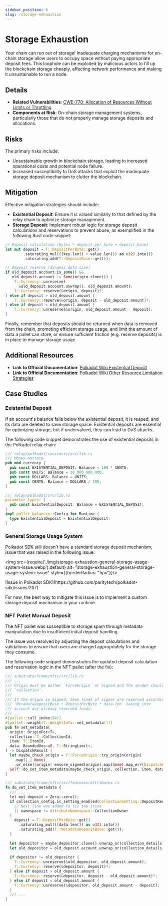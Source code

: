 ```yaml
---
sidebar_position: 6
slug: /storage-exhaustion
---
```


# Storage Exhaustion

Your chain can run out of storage! Inadequate charging mechanisms for on-chain storage allow users to occupy space without paying appropriate deposit fees. This loophole can be exploited by malicious actors to fill up the blockchain storage cheaply, affecting network performance and making it unsustainable to run a node.

## Details

- **Related Vulnerabilities**: [CWE-770: Allocation of Resources Without Limits or Throttling](https://cwe.mitre.org/data/definitions/770.html)
- **Components at Risk**: On-chain storage management systems, particularly those that do not properly manage storage deposits and allocations.

## Risks

The primary risks include:
- Unsustainable growth in blockchain storage, leading to increased operational costs and potential node failure.
- Increased susceptibility to DoS attacks that exploit the inadequate storage deposit mechanism to clutter the blockchain.

## Mitigation

Effective mitigation strategies should include:
- **Existential Deposit**: Ensure it is valued similarly to that defined by the relay chain to optimize storage management.
- **Storage Deposit**: Implement robust logic for storage deposit calculations and reservations to prevent abuse, as exemplified in the following Rust code snippet:

```rust
// Deposit calculation (bytes * deposit_per_byte + deposit_base)
let mut deposit = T::DepositPerByte::get()
        .saturating_mul(((key.len() + value.len()) as u32).into())
        .saturating_add(T::DepositBase::get());

// Deposit reserve (dynamic data size)
if old_deposit.account.is_some() && 
   old_deposit.account != Some(origin.clone()) {
    T::Currency::unreserve(
      &old_deposit.account.unwrap(), old_deposit.amount);
    T::Currency::reserve(&origin, deposit)?;
} else if deposit > old_deposit.amount {
    T::Currency::reserve(&origin, deposit - old_deposit.amount)?;
} else if deposit < old_deposit.amount {
    T::Currency::unreserve(&origin, old_deposit.amount - deposit);
}
```

Finally, remember that deposits should be returned when data is removed from the chain, promoting efficient storage usage, and limit the amount of data a pallet can store, or ensure sufficient friction (e.g. reserve deposits) is in place to manage storage usage.


## Additional Resources

- **Link to Official Documentation**: [Polkadot Wiki Existential Deposit](https://wiki.polkadot.network/docs/build-protocol-info#existential-deposit)
- **Link to Official Documentation**: [Polkadot Wiki Other Resource Limitation Strategies](https://wiki.polkadot.network/docs/learn-transaction-fees#other-resource-limitation-strategies)

## Case Studies

### Existential Deposit

If an account's balance falls below the existential deposit, it is reaped, and its data are deleted to save storage space. Existential deposits are essential for optimizing storage, but if undervalued, they can lead to DoS attacks.

The following code snippet demonstrates the use of existential deposits in the Polkadot relay chain:

```rust
/// relay/polkadot/constants/src/lib.rs
/// Money matters.
pub mod currency {
  pub const EXISTENTIAL_DEPOSIT: Balance = 100 * CENTS;
  pub const UNITS: Balance = 10_000_000_000;
  pub const DOLLARS: Balance = UNITS;
  pub const CENTS: Balance = DOLLARS / 100;
}

/// relay/polkadot/src/lib.rs
parameter_types! {
  pub const ExistentialDeposit: Balance = EXISTENTIAL_DEPOSIT;
}
impl pallet_balances::Config for Runtime {
  type ExistentialDeposit = ExistentialDeposit;
}
```

### General Storage Usage System

Polkadot SDK still doesn't have a standard storage deposit mechanism, issue that was raised in the following issue:

<img src={require('./img/storage-exhaustion-general-storage-usage-system-issue.webp').default} alt="storage-exhaustion-general-storage-usage-system-issue" style={{borderRadius: "5px"}}/>

<div style={{textAlign: "center", width: "100%"}}>
[Issue in Polkadot SDK](https://github.com/paritytech/polkadot-sdk/issues/207)
</div>

For now, the best way to mitigate this issue is to implement a custom storage deposit mechanism in your runtime.

### NFT Pallet Manual Deposit

The NFT pallet was susceptible to storage spam through metadata manipulation due to insufficient initial deposit handling.

The issue was resolved by adjusting the deposit calculations and validations to ensure that users are charged appropriately for the storage they consume.

The following code snippet demonstrates the updated deposit calculation and reservation logic in the NFT pallet (after the fix):

```rust
/// substrate/frame/nfts/src/lib.rs
/// ...
/// Origin must be either `ForceOrigin` or Signed and the sender should be the Admin of the
/// `collection`.
///
/// If the origin is Signed, then funds of signer are reserved according to the formula:
/// `MetadataDepositBase + DepositPerByte * data.len` taking into
/// account any already reserved funds.
/// ...
#[pallet::call_index(24)]
#[pallet::weight(T::WeightInfo::set_metadata())]
pub fn set_metadata(
  origin: OriginFor<T>,
  collection: T::CollectionId,
  item: T::ItemId,
  data: BoundedVec<u8, T::StringLimit>,
) -> DispatchResult {
  let maybe_check_origin = T::ForceOrigin::try_origin(origin)
    .map(|_| None)
    .or_else(|origin| ensure_signed(origin).map(Some).map_err(DispatchError::from))?;
  Self::do_set_item_metadata(maybe_check_origin, collection, item, data, None)
}

/// substrate/frame/nfts/src/features/attributes.rs
fn do_set_item_metadata {
  /// ...
  let mut deposit = Zero::zero();
  if collection_config.is_setting_enabled(CollectionSetting::DepositRequired) 
    // Next line was added to fix the issue 
    || namespace != AttributeNamespace::CollectionOwner
  {
    deposit = T::DepositPerByte::get()
      .saturating_mul(((data.len()) as u32).into())
      .saturating_add(T::MetadataDepositBase::get());
  }
  
  let depositor = maybe_depositor.clone().unwrap_or(collection_details.owner.clone());
  let old_depositor = old_deposit.account.unwrap_or(collection_details.owner.clone());
  
  if depositor != old_depositor {
    T::Currency::unreserve(&old_depositor, old_deposit.amount);
    T::Currency::reserve(&depositor, deposit)?;
  } else if deposit > old_deposit.amount {
    T::Currency::reserve(&depositor, deposit - old_deposit.amount)?;
  } else if deposit < old_deposit.amount {
    T::Currency::unreserve(&depositor, old_deposit.amount - deposit);
  }
  /// ...
}
```
